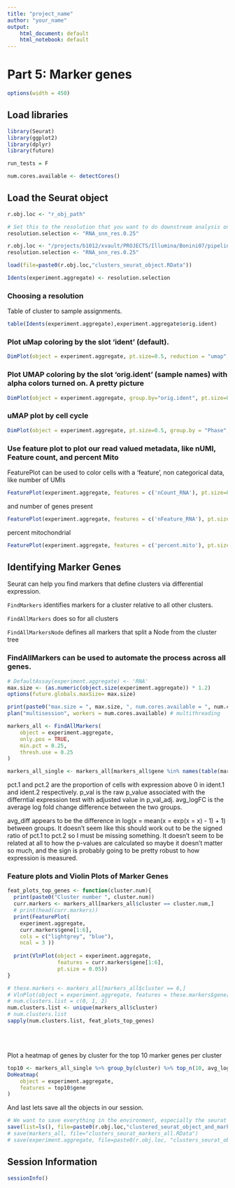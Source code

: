 ```yaml
---
title: "project_name"
author: "your_name"
output:
    html_document: default
    html_notebook: default
---
```


# Part 5: Marker genes

```r
options(width = 450)
```

## Load libraries
```r
library(Seurat)
library(ggplot2)
library(dplyr)
library(future)
```

```r
run_tests = F
```

```r
num.cores.available <- detectCores()
```

## Load the Seurat object
```r
r.obj.loc <- "r_obj_path"

# Set this to the resolution that you want to do downstream analysis on
resolution.selection <- "RNA_snn_res.0.25"
```


```r
r.obj.loc <- "/projects/b1012/xvault/PROJECTS/Illumina/Bonini07/pipeline_testing_rds/"
resolution.selection <- "RNA_snn_res.0.25"
```

```r
load(file=paste0(r.obj.loc,"clusters_seurat_object.RData"))

Idents(experiment.aggregate) <- resolution.selection
```

### Choosing a resolution

Table of cluster to sample assignments.
```r
table(Idents(experiment.aggregate),experiment.aggregate$orig.ident)
```

<!-- Plot TSNE coloring by the slot 'ident' (default). -->
<!-- ```{r plot_tsne, warning=FALSE,error=FALSE,message=FALSE} -->
<!-- DimPlot(object = experiment.aggregate, pt.size=0.5, reduction = "tsne", label = T) -->
<!-- ``` -->


### Plot uMap coloring by the slot 'ident' (default).
```r
DimPlot(object = experiment.aggregate, pt.size=0.5, reduction = "umap", label = T)
```

### Plot UMAP  coloring by the slot 'orig.ident' (sample names) with alpha colors turned on. A pretty picture
```r
DimPlot(object = experiment.aggregate, group.by="orig.ident", pt.size=0.5, reduction = "umap" )
```



### uMAP plot by cell cycle
```r
DimPlot(object = experiment.aggregate, pt.size=0.5, group.by = "Phase", reduction = "umap" )
```


### Use feature plot to plot our read valued metadata, like nUMI, Feature count, and percent Mito

FeaturePlot can be used to color cells with a 'feature', non categorical data, like number of UMIs
```r
FeaturePlot(experiment.aggregate, features = c('nCount_RNA'), pt.size=0.5)
```
and number of genes present
```r
FeaturePlot(experiment.aggregate, features = c('nFeature_RNA'), pt.size=0.5)
```

percent mitochondrial
```r
FeaturePlot(experiment.aggregate, features = c('percent.mito'), pt.size=0.5)
```


## Identifying Marker Genes

Seurat can help you find markers that define clusters via differential expression.

`FindMarkers` identifies markers for a cluster relative to all other clusters.

`FindAllMarkers` does so for all clusters

`FindAllMarkersNode` defines all markers that split a Node from the cluster tree

### FindAllMarkers can be used to automate the process across all genes.

```r
# DefaultAssay(experiment.aggregate) <- 'RNA'
max.size <- (as.numeric(object.size(experiment.aggregate)) * 1.2)
options(future.globals.maxSize= max.size)

print(paste0("max.size = ", max.size, ", num.cores.available = ", num.cores.available))
plan("multisession", workers = num.cores.available) # multithreading

markers_all <- FindAllMarkers(
    object = experiment.aggregate,
    only.pos = TRUE,
    min.pct = 0.25,
    thresh.use = 0.25
)

markers_all_single <- markers_all[markers_all$gene %in% names(table(markers_all$gene))[table(markers_all$gene) == 1],]

```


pct.1 and pct.2 are the proportion of cells with expression above 0 in ident.1 and ident.2 respectively. p_val is the raw p_value associated with the differntial expression test with adjusted value in p_val_adj. avg_logFC is the average log fold change difference between the two groups.

avg_diff appears to be the difference in log(x = mean(x = exp(x = x) - 1) + 1) between groups.  It doesn’t seem like this should work out to be the signed ratio of pct.1 to pct.2 so I must be missing something.  It doesn’t seem to be related at all to how the p-values are calculated so maybe it doesn’t matter so much, and the sign is probably going to be pretty robust to how expression is measured.


### Feature plots and Violin Plots of Marker Genes
```r
feat_plots_top_genes <- function(cluster.num){  
  print(paste0("Cluster number ", cluster.num))
  curr.markers <- markers_all[markers_all$cluster == cluster.num,] 
  # print(head(curr.markers))
  print(FeaturePlot( 
    experiment.aggregate,
    curr.markers$gene[1:6],
    cols = c("lightgrey", "blue"),
    ncol = 3 ))
  
  print(VlnPlot(object = experiment.aggregate, 
                features = curr.markers$gene[1:6], 
                pt.size = 0.05))
}

# these.markers <- markers_all[markers_all$cluster == 6,]
# VlnPlot(object = experiment.aggregate, features = these.markers$gene[1:6], pt.size = 0.05)
# num.clusters.list = c(0, 1, 2)
num.clusters.list <- unique(markers_all$cluster)
# num.clusters.list
sapply(num.clusters.list, feat_plots_top_genes)
```

<br/>
<br/>

Plot a heatmap of genes by cluster for the top 10 marker genes per cluster
```r
top10 <- markers_all_single %>% group_by(cluster) %>% top_n(10, avg_log2FC)
DoHeatmap(
    object = experiment.aggregate,
    features = top10$gene
)
```

And last lets save all the objects in our session.
```r
# We want to save everything in the environment, especially the seurat object and the list of marker genes, so use ls()
save(list=ls(), file=paste0(r.obj.loc,"clustered_seurat_object_and_markers.RData"))
# save(markers_all, file="clusters_seurat_markers_all.RData")
# save(experiment.aggregate, file=paste0(r.obj.loc, "clusters_seurat_object.RData"))
```

## Session Information
```r
sessionInfo()
```
